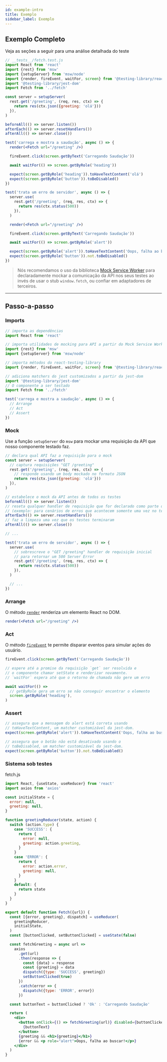 ```yaml
---
id: example-intro
title: Exemplo
sidebar_label: Exemplo
---
```


## Exemplo Completo

Veja as seções a seguir para uma análise detalhada do teste

```jsx
// __tests__/fetch.test.js
import React from 'react'
import {rest} from 'msw'
import {setupServer} from 'msw/node'
import {render, fireEvent, waitFor, screen} from '@testing-library/react'
import '@testing-library/jest-dom'
import Fetch from '../fetch'

const server = setupServer(
  rest.get('/greeting', (req, res, ctx) => {
    return res(ctx.json({greeting: 'olá'}))
  }),
)

beforeAll(() => server.listen())
afterEach(() => server.resetHandlers())
afterAll(() => server.close())

test('carrega e mostra a saudação', async () => {
  render(<Fetch url="/greeting" />)

  fireEvent.click(screen.getByText('Carregando Saudação'))

  await waitFor(() => screen.getByRole('heading'))

  expect(screen.getByRole('heading')).toHaveTextContent('olá')
  expect(screen.getByRole('button')).toBeDisabled()
})

test('trata um erro de servidor', async () => {
  server.use(
    rest.get('/greeting', (req, res, ctx) => {
      return res(ctx.status(500))
    }),
  )

  render(<Fetch url="/greeting" />)

  fireEvent.click(screen.getByText('Carregando Saudação'))

  await waitFor(() => screen.getByRole('alert'))

  expect(screen.getByRole('alert')).toHaveTextContent('Oops, falha ao buscar!')
  expect(screen.getByRole('button')).not.toBeDisabled()
})
```

> Nós recomendamos o uso da biblioteca
> [Mock Service Worker](https://github.com/mswjs/msw) para declaradamente mockar
> a comunicação da API nos seus testes ao invés de usar o stub `window.fetch`,
> ou confiar em adaptadores de terceiros.

---

## Passo-a-passo

### Imports

```jsx
// importa as dependências
import React from 'react'

// importa utilidades de mocking para API a partir do Mock Service Worker
import {rest} from 'msw'
import {setupServer} from 'msw/node'

// importa métodos do react-testing-library
import {render, fireEvent, waitFor, screen} from '@testing-library/react'

// adiciona matchers do jest customizados a partir da jest-dom
import '@testing-library/jest-dom'
// O componente a ser testado
import Fetch from '../fetch'
```

```jsx
test('carrega e mostra a saudação', async () => {
  // Arrange
  // Act
  // Assert
})
```

### Mock

Use a função `setupServer` do `msw` para mockar uma requisição da API que nosso
componente testado faz.

```js
// declara qual API faz a requisição para o mock
const server = setupServer(
  // captura requisições "GET /greeting"
  rest.get('/greeting', (req, res, ctx) => {
    // responde usando um body mockado no formato JSON
    return res(ctx.json({greeting: 'olá'}))
  }),
)

// estabelece o mock da API antes de todos os testes
beforeAll(() => server.listen())
// reseta qualquer handler de requisição que for declarado como parte dos nossos testes
// (exemplo: para cenários de erros que acontecem somente uma vez no teste)
afterEach(() => server.resetHandlers())
// faz a limpeza uma vez que os testes terminaram
afterAll(() => server.close())

// ...

test('trata um erro de servidor', async () => {
  server.use(
    // sobrescreve o "GET /greeting" handler de requisição inicial
    // para retornar um 500 Server Error
    rest.get('/greeting', (req, res, ctx) => {
      return res(ctx.status(500))
    }),
  )

  // ...
})
```

### Arrange

O método [`render`](api.mdx#render) renderiza um elemento React no DOM.

```jsx
render(<Fetch url="/greeting" />)
```

### Act

O método [`fireEvent`](dom-testing-library/api-events.mdx) te permite disparar
eventos para simular ações do usuário.

```jsx
fireEvent.click(screen.getByText('Carregando Saudação'))

// espere até a promise da requisição `get` ser resolvida e
// o componente chamar setState e renderizar novamente.
// `waitFor` espera até que o retorno de chamada não gere um erro

await waitFor(() =>
  // getByRole gera um erro se não conseguir encontrar o elemento
  screen.getByRole('heading'),
)
```

### Assert

```jsx
// assegura que a mensagem do alert está correta usando
// toHaveTextContent, um matcher customizável da jest-dom.
expect(screen.getByRole('alert')).toHaveTextContent('Oops, falha ao buscar!')

// assegura que o botão não está desativado usando o
// toBeDisabled, um matcher customizável da jest-dom.
expect(screen.getByRole('button')).not.toBeDisabled()
```

### Sistema sob testes

fetch.js

```jsx
import React, {useState, useReducer} from 'react'
import axios from 'axios'

const initialState = {
  error: null,
  greeting: null,
}

function greetingReducer(state, action) {
  switch (action.type) {
    case 'SUCCESS': {
      return {
        error: null,
        greeting: action.greeting,
      }
    }
    case 'ERROR': {
      return {
        error: action.error,
        greeting: null,
      }
    }
    default: {
      return state
    }
  }
}

export default function Fetch({url}) {
  const [{error, greeting}, dispatch] = useReducer(
    greetingReducer,
    initialState,
  )
  const [buttonClicked, setButtonClicked] = useState(false)

  const fetchGreeting = async url =>
    axios
      .get(url)
      .then(response => {
        const {data} = response
        const {greeting} = data
        dispatch({type: 'SUCCESS', greeting})
        setButtonClicked(true)
      })
      .catch(error => {
        dispatch({type: 'ERROR', error})
      })

  const buttonText = buttonClicked ? 'Ok' : 'Carregando Saudação'

  return (
    <div>
      <button onClick={() => fetchGreeting(url)} disabled={buttonClicked}>
        {buttonText}
      </button>
      {greeting && <h1>{greeting}</h1>}
      {error && <p role="alert">Oops, falha ao buscar!</p>}
    </div>
  )
}
```
